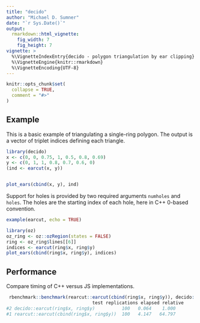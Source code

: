 ```yaml
---
title: "decido"
author: "Michael D. Sumner"
date: "`r Sys.Date()`"
output:
  rmarkdown::html_vignette:
    fig_width: 7
    fig_height: 7
vignette: >
  %\VignetteIndexEntry{decido - polygon triangulation by ear clipping}
  %\VignetteEngine{knitr::rmarkdown}
  %\VignetteEncoding{UTF-8}
---
```


```r
knitr::opts_chunk$set(
  collapse = TRUE,
  comment = "#>"
)
```

## Example

This is a basic example of triangulating a single-ring polygon. The
output is a vector of triplet indices defining each triangle. 


```r
library(decido)
x <- c(0, 0, 0.75, 1, 0.5, 0.8, 0.69)
y <- c(0, 1, 1, 0.8, 0.7, 0.6, 0)
(ind <- earcut(x, y))


plot_ears(cbind(x, y), ind)
```

Support for holes is provided by two required arguments `numholes`
and `holes`. The holes are the starting index of each hole, here in C++ 0-based convention. 

```r
example(earcut, echo = TRUE)
```

```r
library(oz)
oz_ring <- oz::ozRegion(states = FALSE)
ring <- oz_ring$lines[[6]]
indices <- earcut(ring$x, ring$y)
plot_ears(cbind(ring$x, ring$y), indices)
```

## Performance

Compare timing of C++ versus JS implementations. 


```R
 rbenchmark::benchmark(rearcut::earcut(cbind(ring$x, ring$y)), decido::earcut(ring$x, ring$y))
                                test replications elapsed relative
#2 decido::earcut(ring$x, ring$y)          100   0.064    1.000
#1 rearcut::earcut(cbind(ring$x, ring$y))  100   4.147   64.797
```
